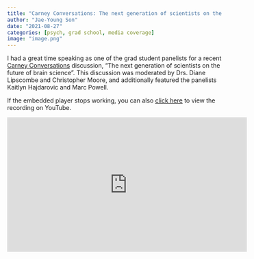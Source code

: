 ```yaml
---
title: "Carney Conversations: The next generation of scientists on the future of brain science"
author: "Jae-Young Son"
date: "2021-08-27"
categories: [psych, grad school, media coverage]
image: "image.png"
---
```


I had a great time speaking as one of the grad student panelists for a recent [Carney Conversations](https://www.brown.edu/carney/news-events/carney-conversations) discussion, "The next generation of scientists on the future of brain science". This discussion was moderated by Drs. Diane Lipscombe and Christopher Moore, and additionally featured the panelists Kaitlyn Hajdarovic and Marc Powell.

If the embedded player stops working, you can also [click here](https://www.youtube.com/watch?v=5ZRjYwUjBZ0) to view the recording on YouTube.

<iframe width="560" height="315" src="https://www.youtube-nocookie.com/embed/5ZRjYwUjBZ0" title="YouTube video player" frameborder="0" allow="accelerometer; autoplay; clipboard-write; encrypted-media; gyroscope; picture-in-picture" allowfullscreen>

</iframe>
